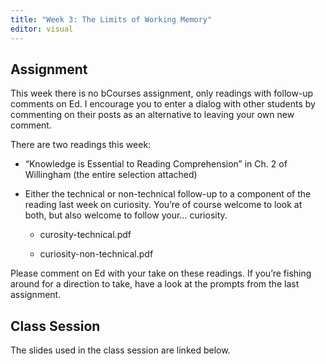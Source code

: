 ```yaml
---
title: "Week 3: The Limits of Working Memory"
editor: visual
---
```


## Assignment

This week there is no bCourses assignment, only readings with follow-up comments on Ed. I encourage you to enter a dialog with other students by commenting on their posts as an alternative to leaving your own new comment.

There are two readings this week:

-   "Knowledge is Essential to Reading Comprehension" in Ch. 2 of Willingham (the entire selection attached)

-   Either the technical or non-technical follow-up to a component of the reading last week on curiosity. You're of course welcome to look at both, but also welcome to follow your... curiosity.

    -   curosity-technical.pdf

    -   curiosity-non-technical.pdf

Please comment on Ed with your take on these readings. If you're fishing around for a direction to take, have a look at the prompts from the last assignment.

## Class Session

The slides used in the class session are linked below.
